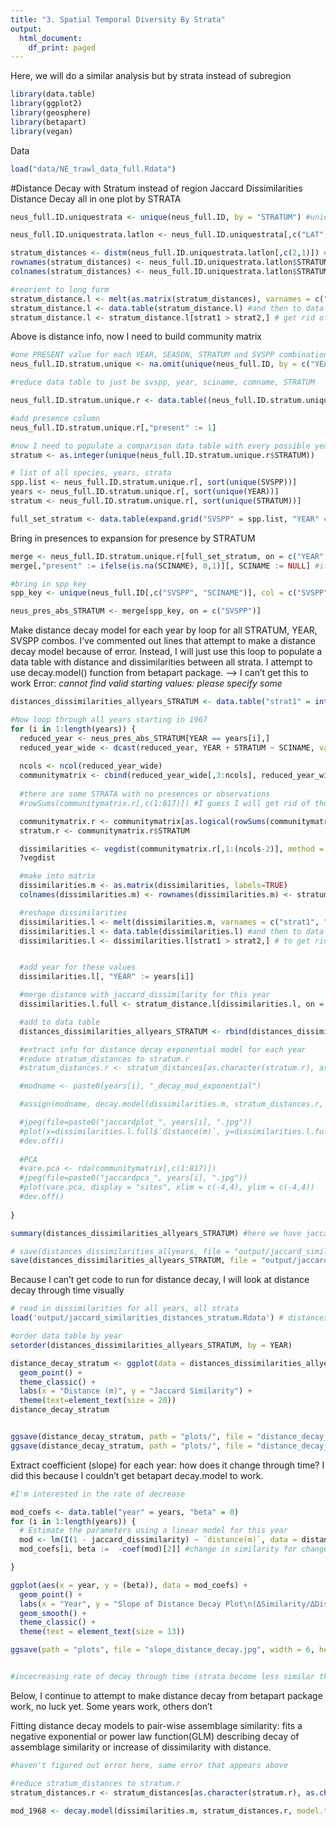 ```yaml
---
title: "3. Spatial Temporal Diversity By Strata"
output:
  html_document:
    df_print: paged
---
```

Here, we will do a similar analysis but by strata instead of subregion
```r
library(data.table)
library(ggplot2)
library(geosphere)
library(betapart)
library(vegan)
```

Data
```r
load("data/NE_trawl_data_full.Rdata")
```

#Distance Decay with Stratum instead of region
Jaccard Dissimilarities Distance Decay all in one plot by STRATA
```r
neus_full.ID.uniquestrata <- unique(neus_full.ID, by = "STRATUM") #unique strata

neus_full.ID.uniquestrata.latlon <- neus_full.ID.uniquestrata[,c("LAT", "LON", "STRATUM")] #only lat lon and stratum

stratum_distances <- distm(neus_full.ID.uniquestrata.latlon[,c(2,1)]) #distance matrix, consistent across years
rownames(stratum_distances) <- neus_full.ID.uniquestrata.latlon$STRATUM
colnames(stratum_distances) <- neus_full.ID.uniquestrata.latlon$STRATUM

#reorient to long form 
stratum_distance.l <- melt(as.matrix(stratum_distances), varnames = c("strat1", "strat2"), value.name = "distance(m)") #matrix to data frame
stratum_distance.l <- data.table(stratum_distance.l) #and then to data table
stratum_distance.l <- stratum_distance.l[strat1 > strat2,] # get rid of repetitions and self-comparisons

```

Above is distance info, now I need to build community matrix
```r

#one PRESENT value for each YEAR, SEASON, STRATUM and SVSPP combination
neus_full.ID.stratum.unique <- na.omit(unique(neus_full.ID, by = c("YEAR", "STRATUM", "SVSPP")), cols = c("YEAR", "STRATUM", "SVSPP")) #unique STRATUM, year, species combinations, and get rid of any rows where any are NA

#reduce data table to just be svspp, year, sciname, comname, STRATUM

neus_full.ID.stratum.unique.r <- data.table((neus_full.ID.stratum.unique[, c("SVSPP", "SCINAME", "YEAR", "STRATUM")]))

#add presence column 
neus_full.ID.stratum.unique.r[,"present" := 1]

#now I need to populate a comparison data table with every possible year, region, and species combination to add 0s
stratum <- as.integer(unique(neus_full.ID.stratum.unique.r$STRATUM)) 

# list of all species, years, strata
spp.list <- neus_full.ID.stratum.unique.r[, sort(unique(SVSPP))]
years <- neus_full.ID.stratum.unique.r[, sort(unique(YEAR))]
stratum <- neus_full.ID.stratum.unique.r[, sort(unique(STRATUM))]

full_set_stratum <- data.table(expand.grid("SVSPP" = spp.list, "YEAR" = years, "STRATUM" = stratum))

```
Bring in presences to expansion for presence by STRATUM
```r
merge <- neus_full.ID.stratum.unique.r[full_set_stratum, on = c("YEAR", "STRATUM", "SVSPP")]
merge[,"present" := ifelse(is.na(SCINAME), 0,1)][, SCINAME := NULL] #if scientific name and common name are empty, that is an absence, if populated, presence, also, we don't need these columns, as we'll bring them in below

#bring in spp key
spp_key <- unique(neus_full.ID[,c("SVSPP", "SCINAME")], col = c("SVSPP", "SCINAME"))

neus_pres_abs_STRATUM <- merge[spp_key, on = c("SVSPP")] 

```

Make distance decay model for each year by loop for all STRATUM, YEAR, SVSPP combos. I've commented out lines that attempt to make a distance decay model because of error. Instead, I will just use this loop to populate a data table with distance and dissimilarities between all strata. I attempt to use decay.model() function from betapart package. 
--> I can't get this to work
Error: *cannot find valid starting values: please specify some*


```r
distances_dissimilarities_allyears_STRATUM <- data.table("strat1" = integer(), "strat2" = integer(), "distance(m)" = numeric(),"jaccard_dissimilarity" = numeric(), YEAR = integer())

#Now loop through all years starting in 1967
for (i in 1:length(years)) {
  reduced_year <- neus_pres_abs_STRATUM[YEAR == years[i],]
  reduced_year_wide <- dcast(reduced_year, YEAR + STRATUM ~ SCINAME, value.var = "present") #long to wide data for community matrix, column names are YEAR, STRATUM, then SVSPP
  
  ncols <- ncol(reduced_year_wide)
  communitymatrix <- cbind(reduced_year_wide[,3:ncols], reduced_year_wide[,1:2]) #community matrix with YEAR and STRATUM on far right
  
  #there are some STRATA with no presences or observations
  #rowSums(communitymatrix.r[,c(1:817)]) #I guess I will get rid of those

  communitymatrix.r <- communitymatrix[as.logical(rowSums(communitymatrix[,1:(ncols - 2)] != 0)), ] #reduce to only rows with atleast one species present
  stratum.r <- communitymatrix.r$STRATUM

  dissimilarities <- vegdist(communitymatrix.r[,1:(ncols-2)], method = "jaccard", binary = T) #dissimilarity 
  ?vegdist

  #make into matrix
  dissimilarities.m <- as.matrix(dissimilarities, labels=TRUE)
  colnames(dissimilarities.m) <- rownames(dissimilarities.m) <- stratum.r

  #reshape dissimilarities
  dissimilarities.l <- melt(dissimilarities.m, varnames = c("strat1", "strat2"), value.name = "jaccard_dissimilarity")
  dissimilarities.l <- data.table(dissimilarities.l) #and then to data table
  dissimilarities.l <- dissimilarities.l[strat1 > strat2,] # to get rid of repetitions and self-comparisons


  #add year for these values
  dissimilarities.l[, "YEAR" := years[i]]

  #merge distance with jaccard_dissimilarity for this year
  dissimilarities.l.full <- stratum_distance.l[dissimilarities.l, on = c("strat1", "strat2")]

  #add to data table
  distances_dissimilarities_allyears_STRATUM <- rbind(distances_dissimilarities_allyears_STRATUM, dissimilarities.l.full)

  #extract info for distance decay exponential model for each year
  #reduce stratum_distances to stratum.r
  #stratum_distances.r <- stratum_distances[as.character(stratum.r), as.character(stratum.r)]

  #modname <- paste0(years[i], "_decay_mod_exponential")

  #assign(modname, decay.model(dissimilarities.m, stratum_distances.r, model.type = "exponential", y.type = "dissimilarities", perm = 100))

  #jpeg(file=paste0("jaccardplot_", years[i], ".jpg"))
  #plot(x=dissimilarities.l.full$`distance(m)`, y=dissimilarities.l.full$jaccard_dissimilarity, xlab = "Distance(m)", #ylab="Jaccard dissimilarity", ylim = c(0:1), pch = 19)
  #dev.off()
 
  #PCA
  #vare.pca <- rda(communitymatrix[,c(1:817)])
  #jpeg(file=paste0("jaccardpca_", years[i], ".jpg"))
  #plot(vare.pca, display = "sites", xlim = c(-4,4), ylim = c(-4,4))
  #dev.off()
  
}

summary(distances_dissimilarities_allyears_STRATUM) #here we have jaccard and geographic distance

# save(distances_dissimilarities_allyears, file = "output/jaccard_similarities_distances_4reg.Rdata") # from an earlier file
save(distances_dissimilarities_allyears_STRATUM, file = "output/jaccard_similarities_distances_stratum.Rdata")

```

Because I can't get code to run for distance decay, I will look at distance decay through time visually

```r
# read in dissimilarities for all years, all strata
load('output/jaccard_similarities_distances_stratum.Rdata') # distances_dissimilarities_allyears_STRATUM

#order data table by year
setorder(distances_dissimilarities_allyears_STRATUM, by = YEAR)

distance_decay_stratum <- ggplot(data = distances_dissimilarities_allyears_STRATUM, aes(x = `distance(m)`, y = 1-jaccard_dissimilarity, color = YEAR)) +
  geom_point() +
  theme_classic() +
  labs(x = "Distance (m)", y = "Jaccard Similarity") +
  theme(text=element_text(size = 20))
distance_decay_stratum


ggsave(distance_decay_stratum, path = "plots/", file = "distance_decay_stratum.eps")
ggsave(distance_decay_stratum, path = "plots/", file = "distance_decay_stratum.jpg")


```

Extract coefficient (slope) for each year: how does it change through time? I did this because I couldn't get betapart decay.model to work.
```r
#I'm interested in the rate of decrease

mod_coefs <- data.table("year" = years, "beta" = 0)
for (i in 1:length(years)) {
  # Estimate the parameters using a linear model for this year
  mod <- lm(I(1 - jaccard_dissimilarity) ~ `distance(m)`, data = distances_dissimilarities_allyears_STRATUM[YEAR == years[i],])  # I() allows - to be used arithmetically, here we get similarity versus distance models
  mod_coefs[i, beta :=  -coef(mod)[2]] #change in similarity for change in distance

}

ggplot(aes(x = year, y = (beta)), data = mod_coefs) +
  geom_point() +
  labs(x = "Year", y = "Slope of Distance Decay Plot\n(ΔSimilarity/ΔDistance)") +
  geom_smooth() +
  theme_classic() +
  theme(text = element_text(size = 13))

ggsave(path = "plots", file = "slope_distance_decay.jpg", width = 6, height = 4, unit = "in")


#incecreasing rate of decay through time (strata become less similar through time)

```


Below, I continue to attempt to make distance decay from betapart package work, no luck yet. Some years work, others don't

Fitting distance decay models to pair-wise assemblage similarity: fits a negative exponential or power law function(GLM) describing decay of assemblage similarity or increase of dissimilarity with distance.


```r

#haven't figured out error here, same error that appears above

#reduce stratum_distances to stratum.r
stratum_distances.r <- stratum_distances[as.character(stratum.r), as.character(stratum.r)]

mod_1968 <- decay.model(dissimilarities.m, stratum_distances.r, model.type = "exponential", y.type = "dissimilarities", perm = 1000)


```